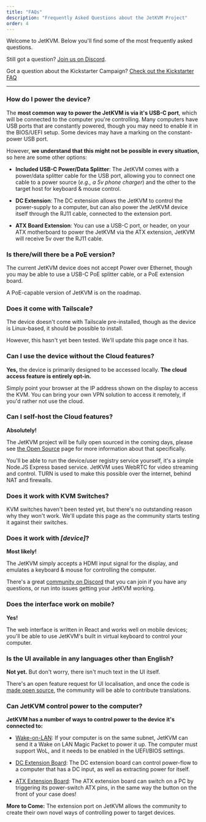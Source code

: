 ```yaml
---
title: "FAQs"
description: "Frequently Asked Questions about the JetKVM Project"
order: 4
---
```


Welcome to JetKVM. Below you'll find some of the most frequently asked questions.

Still got a question? [Join us on Discord](https://jetkvm.com/discord).

Got a question about the Kickstarter Campaign? [Check out the Kickstarter FAQ](ks-faq)

---

### How do I power the device?

The **most common way to power the JetKVM is via it's USB-C port**, which will be connected to the computer you're
controlling. Many computers have USB ports that are constantly powered, though you may need to enable it in the BIOS/UEFI
setup. Some devices may have a marking on the constant-power USB port.

However, **we understand that this might not be possible in every situation,** so here are some other options:

- **Included USB-C Power/Data Splitter**: The JetKVM comes with a power/data splitter cable for the USB port, allowing
you to connect one cable to a power source (_e.g., a 5v phone charger_) and the other to the target host for 
keyboard & mouse control.

- **DC Extension**: The DC extension allows the JetKVM to control the power-supply to a computer, but can also power
the JetKVM device itself through the RJ11 cable, connected to the extension port.

- **ATX Board Extension**: You can use a USB-C port, or header, on your ATX motherboard to power the JetKVM via the
ATX extension, JetKVM will receive 5v over the RJ11 cable.

### Is there/will there be a PoE version?

The current JetKVM device does not accept Power over Ethernet, though you may be able to use a USB-C PoE splitter cable,
or a PoE extension board.

A PoE-capable version of JetKVM is on the roadmap.

### Does it come with Tailscale?

The device doesn't come with Tailscale pre-installed, though as the device is Linux-based, it should be possible to
install. 

However, this hasn't yet been tested. We'll update this page once it has.

### Can I use the device without the Cloud features?

**Yes,** the device is primarily designed to be accessed locally. **The cloud access feature is entirely opt-in.**

Simply point your browser at the IP address shown on the display to access the KVM. You can bring your own VPN
solution to access it remotely, if you'd rather not use the cloud.

### Can I self-host the Cloud features?

**Absolutely!**

The JetKVM project will be fully open sourced in the coming days, please see [the Open Source](open-source) page for
more information about that specifically.

You'll be able to run the device/user registry service yourself, it's a simple Node.JS Express based service. 
JetKVM uses WebRTC for video streaming and control. TURN is used to make this possible over the internet, 
behind NAT and firewalls.

### Does it work with KVM Switches?

KVM switches haven't been tested yet, but there's no outstanding reason why they won't work. We'll update this page
as the community starts testing it against their switches.

### Does it work with _[device]_?

**Most likely!**

The JetKVM simply accepts a HDMI input signal for the display, and emulates a keyboard & mouse for controlling
the computer.

There's a great [community on Discord](https://jetkvm.com/discord) that you can join if you have any questions, or
run into issues getting your JetKVM working.

### Does the interface work on mobile?

**Yes!**

The web interface is written in React and works well on mobile devices; you'll be able to use JetKVM's built in
virtual keyboard to control your computer.

### Is the UI available in any languages other than English?

**Not yet.** But don't worry, there isn't much text in the UI itself.

There's an open feature request for UI localisation, and once the code is [made open source](open-source), the community
will be able to contribute translations. 

### Can JetKVM control power to the computer?

**JetKVM has a number of ways to control power to the device it's connected to:**

- [Wake-on-LAN](wake-on-lan): If your computer is on the same subnet, JetKVM can send it a Wake on LAN Magic Packet to
power it up. The computer must support WoL, and it needs to be enabled in the UEFI/BIOS settings.

- [DC Extension Board](../peripheral-devices/extension-port#dc-power-control): The DC extension board can control power-flow to a computer that has a DC
input, as well as extracting power for itself.

- [ATX Extension Board](../peripheral-devices/extension-port#atx-power-control): The ATX extension board can switch on a PC by triggering its power-switch ATX
pins, in the same way the button on the front of your case does!

**More to Come:** The extension port on JetKVM allows the community to create their own novel ways of controlling power
to target devices.